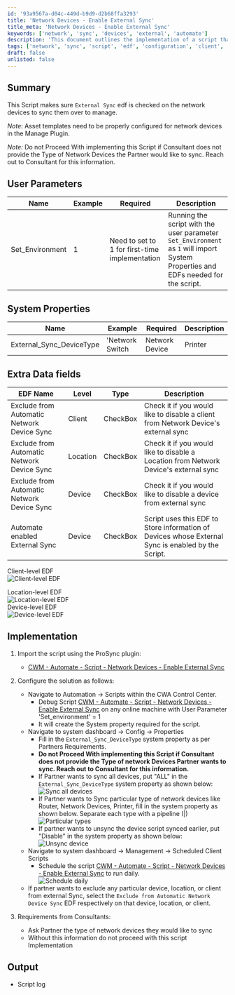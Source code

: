 ```yaml
---
id: '93a9567a-d04c-449d-b9d9-d2b68ffa3293'
title: 'Network Devices - Enable External Sync'
title_meta: 'Network Devices - Enable External Sync'
keywords: ['network', 'sync', 'devices', 'external', 'automate']
description: 'This document outlines the implementation of a script that ensures the External Sync EDF is checked on network devices for synchronization to manage. It includes user parameters, system properties, extra data fields, implementation steps, and requirements from consultants.'
tags: ['network', 'sync', 'script', 'edf', 'configuration', 'client', 'location', 'device', 'management']
draft: false
unlisted: false
---
```

## Summary

This Script makes sure `External Sync` edf is checked on the network devices to sync them over to manage.

*Note:* Asset templates need to be properly configured for network devices in the Manage Plugin.

*Note:* Do not Proceed With implementing this Script if Consultant does not provide the Type of Network Devices the Partner would like to sync. Reach out to Consultant for this information.

## User Parameters

| Name               | Example | Required                                      | Description                                                                                                                                                                                                 |
|--------------------|---------|-----------------------------------------------|-------------------------------------------------------------------------------------------------------------------------------------------------------------------------------------------------------------|
| Set_Environment     | 1       | Need to set to 1 for first-time implementation | Running the script with the user parameter `Set_Environment` as `1` will import System Properties and EDFs needed for the script.                                                                         |

## System Properties

| Name                          | Example                                     | Required | Description                                                                                                                                                                                                                                                                                                                                 |
|-------------------------------|---------------------------------------------|----------|---------------------------------------------------------------------------------------------------------------------------------------------------------------------------------------------------------------------------------------------------------------------------------------------------------------------------------------------|
| External_Sync_DeviceType      | 'Network Switch|Network Device|Printer|Router' | False    | The type of devices the client would like to sync over manage. If it is left blank, the script will not proceed with enabling the external sync for any network device. \<ul>\<li>Separate each type with a pipeline (|)\</li>\<li>Put "ALL" to sync all devices\</li>\<li>Put "Disable" to unsync the device script synced earlier.\</li>\<li>If left blank, script will not proceed with enabling the external sync for any network device.\</li>\</ul> |

## Extra Data fields

| EDF Name                                   | Level  | Type     | Description                                                                                                           |
|--------------------------------------------|--------|----------|-----------------------------------------------------------------------------------------------------------------------|
| Exclude from Automatic Network Device Sync  | Client | CheckBox | Check it if you would like to disable a client from Network Device's external sync                                   |
| Exclude from Automatic Network Device Sync  | Location | CheckBox | Check it if you would like to disable a Location from Network Device's external sync                                |
| Exclude from Automatic Network Device Sync  | Device | CheckBox | Check it if you would like to disable a device from external sync                                                   |
| Automate enabled External Sync              | Device | CheckBox | Script uses this EDF to Store information of Devices whose External Sync is enabled by the Script.                  |

Client-level EDF  
![Client-level EDF](../../../static/img/Network-Devices---Enable-External-Sync/image_1.png)

Location-level EDF  
![Location-level EDF](../../../static/img/Network-Devices---Enable-External-Sync/image_2.png)  
Device-level EDF  
![Device-level EDF](../../../static/img/Network-Devices---Enable-External-Sync/image_3.png)

## Implementation

1. Import the script using the ProSync plugin:
   - [CWM - Automate - Script - Network Devices - Enable External Sync](https://proval.itglue.com/DOC-5078775-15025185)

2. Configure the solution as follows:
   - Navigate to Automation → Scripts within the CWA Control Center.
     - Debug Script [CWM - Automate - Script - Network Devices - Enable External Sync](https://proval.itglue.com/DOC-5078775-15025185) on any online machine with User Parameter 'Set_environment' = 1
     - It will create the System property required for the script.
   - Navigate to system dashboard → Config → Properties
     - Fill in the `External_Sync_DeviceType` system property as per Partners Requirements.
     - **Do not Proceed With implementing this Script if Consultant does not provide the Type of network Devices Partner wants to sync. Reach out to Consultant for this information.**
     - If Partner wants to sync all devices, put "ALL" in the `External_Sync_DeviceType` system property as shown below:  
       ![Sync all devices](../../../static/img/Network-Devices---Enable-External-Sync/image_4.png)
     - If Partner wants to Sync particular type of network devices like Router, Network Devices, Printer, fill in the system property as shown below. Separate each type with a pipeline (|)  
       ![Particular types](../../../static/img/Network-Devices---Enable-External-Sync/image_5.png)
     - If partner wants to unsync the device script synced earlier, put "Disable" in the system property as shown below:  
       ![Unsync device](../../../static/img/Network-Devices---Enable-External-Sync/image_6.png)
   - Navigate to system dashboard → Management → Scheduled Client Scripts
     - Schedule the script [CWM - Automate - Script - Network Devices - Enable External Sync](https://proval.itglue.com/DOC-5078775-15025185) to run daily.  
       ![Schedule daily](../../../static/img/Network-Devices---Enable-External-Sync/image_7.png)
   - If partner wants to exclude any particular device, location, or client from external Sync, select the `Exclude from Automatic Network Device Sync` EDF respectively on that device, location, or client.

3. Requirements from Consultants:
   - Ask Partner the type of network devices they would like to sync
   - Without this information do not proceed with this script Implementation

## Output

- Script log











